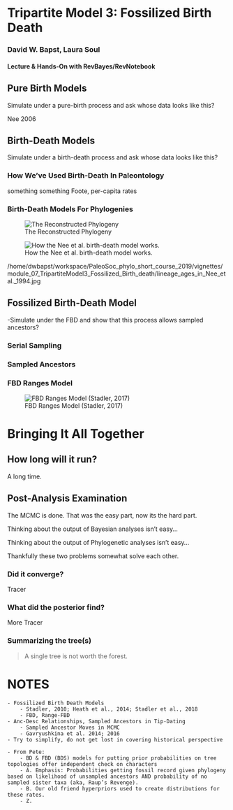 # Tripartite Model 3: Fossilized Birth Death

### David W. Bapst, Laura Soul
#### Lecture & Hands-On with RevBayes/RevNotebook


## Pure Birth Models

Simulate under a pure-birth process and ask whose data looks like this? 


Nee 2006

## Birth-Death Models

Simulate under a birth-death process and ask whose data looks like this? 

### How We've Used Birth-Death In Paleontology

something something Foote, per-capita rates

### Birth-Death Models For Phylogenies

![The Reconstructed Phylogeny ](Reconstructing Phylogenies - Purvis 2008.jpeg)

![How the Nee et al. birth-death model works.](lineage_ages_in_Nee_etal._1994.jpg)

/home/dwbapst/workspace/PaleoSoc_phylo_short_course_2019/vignettes/module_07_TripartiteModel3_Fossilized_Birth_death/lineage_ages_in_Nee_etal._1994.jpg

## Fossilized Birth-Death Model

-Simulate under the FBD and show that this process allows sampled ancestors? 	
	

### Serial Sampling

### Sampled Ancestors

### FBD Ranges Model

![FBD Ranges Model (Stadler, 2017)](tip-dating with ranges Stadler FBD paper 2017.jpg)

# Bringing It All Together

## How long will it run?

A long time.

## Post-Analysis Examination

The MCMC is done. That was the easy part, now its the hard part.

Thinking about the output of Bayesian analyses isn't easy...

Thinking about the output of Phylogenetic  analyses isn't easy...

Thankfully these two problems somewhat solve each other.

### Did it converge?

Tracer

### What did the posterior find?

More Tracer

### Summarizing the tree(s)

> A single tree is not worth the forest.




# NOTES

	- Fossilized Birth Death Models 
		- Stadler, 2010; Heath et al., 2014; Stadler et al., 2018
		- FBD, Range-FBD
	- Anc-Desc Relationships, Sampled Ancestors in Tip-Dating
		- Sampled Ancestor Moves in MCMC
		- Gavryushkina et al. 2014; 2016
	- Try to simplify, do not get lost in covering historical perspective
	
	- From Pete:
		- BD & FBD (BDS) models for putting prior probabilities on tree topologies offer independent check on characters 
		- A. Emphasis: Probabilities getting fossil record given phylogeny based on likelihood of unsampled ancestors AND probability of no sampled sister taxa (aka, Raup’s Revenge).
		- B. Our old friend hyperpriors used to create distributions for these rates.
		- Z. 